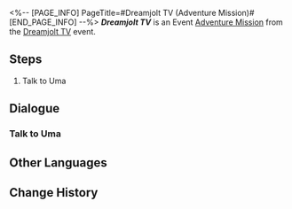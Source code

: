 <%-- [PAGE_INFO]
PageTitle=#Dreamjolt TV (Adventure Mission)#
[END_PAGE_INFO] --%>
{{Stub|Dialogue.}}
{{Mission Infobox
|id            = 8020300
|title         = Dreamjolt TV
|image         = <!--Mission Dreamjolt TV (Adventure Mission).png-->
|type          = Adventure
|event_name    = Dreamjolt TV
|chapter       = 
|requirements  = [[Trailblaze Mission]] ''[[Whodunit]]'' completed
|summary       = <!--official mission summary from Fate's Atlas-->
|characters    = Trailblazer
|startLocation = [[Penacony]] - [[Golden Hour]]
|world         = Penacony
|area          = Golden Hour
|prev          = 
|next          = 
|rewards       = Credit*5,000
}}
'''''Dreamjolt TV''''' is an Event [[Adventure Mission]] from the [[Dreamjolt TV]] event.

==Steps==
# Talk to Uma

<!--
==Gameplay Notes==

--><!--
==Trial Character==

-->
==Dialogue==
{{Stub Dialogue}}

===Talk to Uma{{subst:void|<!--802030001-->}}===
{{Mission Description|type=adventure|location=Golden Hour|Some of the TV screens in Penacony start to air some strange and vulgar programs. Uma, the TV host wishes to speak with you about it.<br />Although you don't know what's going on, you might get some insider information if you speak to her...}}
{{Dialogue Start}}

{{Dialogue End}}

==Other Languages==
{{Other Languages
|en   = Dreamjolt TV
|zhs  = 惊梦电视台
|zht  = 驚夢電視台
|ja   = ナイトメアテレビ局
|ko   = 나쁜꿈 방송국
|es   = Canal Susto
|fr   = Chocmar TV
|ru   = Телеканал «Проснись и пой»
|th   = สถานีโทรทัศน์ฝันสยอง
|vi   = Đài Truyền Hình Ác Mộng
|de   = Albtraum-TV
|id   = Stasiun Televisi Kejutan Mimpi
|pt   = TV dos Pesadelos
}}

==Change History==
{{Change History|2.0}}
